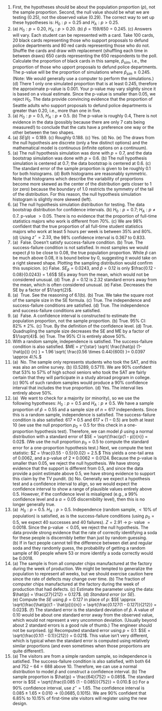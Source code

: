 1. First, the hypotheses should be about the population proportion ($p$), not the sample proportion. Second, the null value should be what we are testing (0.25), not the observed value (0.29). The correct way to set up these hypotheses is: $H_0: p = 0.25$ and $H_A: p > 0.25.$
\addtocounter{enumi}{1}

1.  \(a\) $H_0 : p = 0.20,$  $H_A : p > 0.20.$ (b) $\hat{p} = 159/650 = 0.245.$ (c) Answers will vary. Each student can be represented with a card. Take 100 cards, 20 black cards representing those who support proposals to defund police departments and 80 red cards representing those who do not. Shuffle the cards and draw with replacement (shuffling each time in between draws) 650 cards representing the 650 respondents to the poll. Calculate the proportion of black cards in this sample, $\hat{p}_{sim},$ i.e., the proportion of those who upport proposals to defund police departments. The p-value will be the proportion of simulations where $\hat{p}_{sim} \geq 0.245.$ (Note: We would generally use a computer to perform the simulations.) (d) There 1 only one simulated proportion that is at least 0.245, therefore the  approximate p-value is 0.001. Your p-value may vary slightly since it is based on a visual estimate. Since the p-value is smaller than 0.05, we reject $H_0.$ The data provide convincing evidence that the proportion of Seattle adults who support proposals to defund police departments is greater than 0.20, i.e., more than one in five.
\addtocounter{enumi}{1}

1.  \(a\) $H_0: p = 0.5$, $H_A: p \ne 0.5$. (b) The p-value is roughly 0.4, There is not evidence in the data (possibly because there are only 7 cats being measured!) to conclude that the cats have a preference one way or the other between the two shapes.
\addtocounter{enumi}{1}

1.  \(a\) $SE(\hat{p}) = 0.189$. (c) Roughly 0.188. (c) Yes. (d) No. (e) The draws from the null hypothesis are discrete (only a few distinct options) and the mathematical model is continuous (infinite options on a continuum).
\addtocounter{enumi}{1}

1.  \(a\) The null hypothesis simulation was done with $p=0.7$, and the data bootstrap simulation was done with $p = 0.6.$ (b) The null hypothesis simulation is centered at 0.7; the data bootstrap is centered at 0.6. (c) The standard error of the sample proportion is given to be roughly 0.1 for both histograms. (d) Both histograms are reasonably symmetric. Note that histograms which describe the variability of proportions become more skewed as the center of the distribution gets closer to 1 (or zero) because the boundary of 1.0 restricts the symmetry of the tail of the distribution. For this reason, the null hypothesis simulation histogram is slightly more skewed (left).
\addtocounter{enumi}{1}

1.  \(a\) The null hypothesis simulation distribution for testing. The data bootstrap distribution for confidence intervals. (b) $H_0: p = 0.7;$ $H_A: p \ne 0.7.$  p-value $> 0.05.$ There is no evidence that the proportion of full-time statistics majors who work is different from 70%. (c) We are 98% confident that the true proportion of all full-time student statistics majors who work at least 5 hours per week is between 35% and 80%. (d) Using $z^\star = 2.33$, the 98% confidence interval is 0.367 to 0.833.
\addtocounter{enumi}{1}

1.  \(a\)  False. Doesn't satisfy success-failure condition. (b) True. The success-failure condition is not satisfied. In most samples we would expect $\hat{p}$ to be close to 0.08, the true population proportion. While $\hat{p}$ can be much above 0.08, it is bound below by 0, suggesting it would take on a right skewed shape. Plotting the sampling distribution would confirm this suspicion. (c) False. $SE_{\hat{p}} = 0.0243$, and $\hat{p} = 0.12$ is only $\frac{0.12 - 0.08}{0.0243} = 1.65$ SEs away from the mean, which would not be considered unusual. (d) True. $\hat{p}=0.12$ is 2.32 standard errors away from the mean, which is often considered unusual. (e) False. Decreases the SE by a factor of $1/\sqrt{2}$.
\addtocounter{enumi}{1}

1.  \(a\)  True. See the reasoning of 6.1(b). (b) True. We take the square root of the sample size in the SE formula. (c) True. The independence and success-failure conditions are satisfied. (d) True. The independence and success-failure conditions are satisfied.
\addtocounter{enumi}{1}

1.  \(a\)  False. A confidence interval is constructed to estimate the population proportion, not the sample proportion. (b) True. 95% CI: $82\%\ \pm\ 2\%$. (c) True. By the definition of the confidence level. (d) True. Quadrupling the sample size decreases the SE and ME by a factor of $1/\sqrt{4}$. (e) True. The 95% CI is entirely above 50%.
\addtocounter{enumi}{1}

1. With a random sample, independence is satisfied. The success-failure condition is also satisfied. $ME = z^{\star} \sqrt{ \frac{\hat{p} (1-\hat{p})} {n} } = 1.96 \sqrt{ \frac{0.56 \times  0.44}{600} }= 0.0397 \approx 4\%.$
\addtocounter{enumi}{1}

1.  \(a\)  No. The sample only represents students who took the SAT, and this was also an online survey. (b) (0.5289, 0.5711). We are 90% confident that 53% to 57% of high school seniors who took the SAT are fairly certain that they will participate in a study abroad program in college. (c) 90% of such random samples would produce a 90% confidence interval that includes the true proportion. (d) Yes. The interval lies entirely above 50%.
\addtocounter{enumi}{1}

1.  \(a\)  We want to check for a majority (or minority), so we use the following hypotheses: $H_0: p = 0.5$ and $H_A: p \neq 0.5$. We have a sample proportion of $\hat{p} = 0.55$ and a sample size of $n = 617$ independents. Since this is a random sample, independence is satisfied. The success-failure condition is also satisfied: $617 \times 0.5$ and $617 \times (1 - 0.5)$ are both at least 10 (we use the null proportion $p_0 = 0.5$ for this check in a one-proportion hypothesis test). Therefore, we can model $\hat{p}$ using a normal distribution with a standard error of $SE = \sqrt{\frac{p(1 - p)}{n}} = 0.02$. (We use the null proportion $p_0 = 0.5$ to compute the standard error for a one-proportion hypothesis test.) Next, we compute the test statistic: $Z = \frac{0.55 - 0.5}{0.02} = 2.5.$ This yields a one-tail area of 0.0062, and a p-value of $2 \times 0.0062 = 0.0124.$ Because the p-value is smaller than 0.05, we reject the null hypothesis. We have strong evidence that the support is different from 0.5, and since the data provide a point estimate above 0.5, we have strong evidence to support this claim by the TV pundit. (b) No. Generally we expect a hypothesis test and a confidence interval to align, so we would expect the confidence interval to show a range of plausible values entirely above 0.5. However, if the confidence level is misaligned (e.g., a 99% confidence level and a $\alpha = 0.05$ discernibility level), then this is no longer generally true.
\addtocounter{enumi}{1}

1.  \(a\)  $H_0: p = 0.5$. $H_A: p > 0.5$. Independence (random sample, $<10\%$ of population) is satisfied, as is the success-failure conditions (using $p_0 = 0.5$, we expect 40 successes and 40 failures). $Z = 2.91$ $\to$ p- value $= 0.0018$. Since the p-value $< 0.05$, we reject the null hypothesis. The data provide strong evidence that the rate of correctly identifying a soda for these people is discernibly better than just by random guessing. (b) If in fact people cannot tell the difference between diet and regular soda and they randomly guess, the probability of getting a random sample of 80 people where 53 or more identify a soda correctly would be 0.0018.
\addtocounter{enumi}{1}

1. \(a) The sample is from all computer chips manufactured at the factory during the week of production. We might be tempted to generalize the population to represent all weeks, but we should exercise caution here since the rate of defects may change over time. (b) The fraction of computer chips manufactured at the factory during the week of production that had defects. (c) Estimate the parameter using the data: $\hat{p} = \frac{27}{212} = 0.127$. (d) *Standard error* (or $SE$). (e) Compute the $SE$ using $\hat{p} = 0.127$ in place of $p$: $SE \approx \sqrt{\frac{\hat{p}(1 - \hat{p})}{n}} = \sqrt{\frac{0.127(1 - 0.127)}{212}} = 0.023$. (f) The standard error is the standard deviation of $\hat{p}$. A value of 0.10 would be about one standard error away from the observed value, which would not represent a very uncommon deviation. (Usually beyond about 2 standard errors is a good rule of thumb.) The engineer should not be surprised. (g) Recomputed standard error using $p = 0.1$: $SE = \sqrt{\frac{0.1(1 - 0.1)}{212}} = 0.021$. This value isn't very different, which is typical when the standard error is computed using relatively similar proportions (and even sometimes when those proportions are quite different!).
\addtocounter{enumi}{1}

1. \(a) The visitors are from a simple random sample, so independence is satisfied. The success-failure condition is also satisfied, with both 64 and $752 - 64 = 688$ above 10. Therefore, we can use a normal distribution to model $\hat{p}$ and construct a confidence interval. (b) The sample proportion is $\hat{p} = \frac{64}{752} = 0.085$. The standard error is $SE = \sqrt{\frac{0.085 (1 - 0.085)}{752}} = 0.010.$ (c) For a 90% confidence interval, use $z^{\star} = 1.65$. The confidence interval is $0.085 \pm 1.65 \times 0.010 \to (0.0685, 0.1015)$. We are 90% confident that 6.85% to 10.15% of first-time site visitors will register using the new design.
\addtocounter{enumi}{1}
